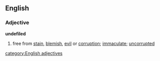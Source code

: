 ==English==
===Adjective===
'''undefiled'''
#free from [[stain]], [[blemish]], [[evil]] or [[corruption]]; [[immaculate]]; [[uncorrupted]]
[[category:English adjectives]]